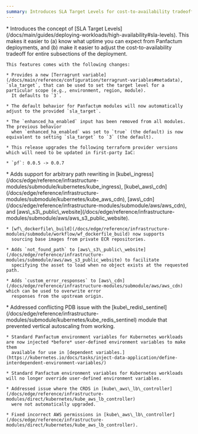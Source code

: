 ```yaml
---
summary: Introduces SLA Target Levels for cost-to-availability tradeoffs, adds advanced path rewriting capabilities for ingress and CDN modules, improves support for private ECR repositories, and fixes several Redis and environment variable issues.
---
```



<ChangelogEntry>
  <Fragment slot="breaking-changes">
    * Introduces the concept of [SLA Target Levels](/docs/main/guides/deploying-workloads/high-availability#sla-levels).
      This makes it easier to (a) know what uptime you can expect from Panfactum deployments, and (b) make it easier to adjust the cost-to-availability
      tradeoff for entire subsections of the deployment.

    This features comes with the following changes:

    * Provides a new [Terragrunt variable](/docs/main/reference/configuration/terragrunt-variables#metadata), `sla_target`, that can be used to set the target level for a particular scope (e.g., environment, region, module).
      It defaults to `3`.

    * The default behavior for Panfactum modules will now automatically adjust to the provided `sla_target`.

    * The `enhanced_ha_enabled` input has been removed from all modules. The previous behavior
      when `enhanced_ha_enabled` was set to `true` (the default) is now equivalent to setting `sla_target` to `3` (the default).

    * This release upgrades the following terraform provider versions which will need to be updated in first-party IaC:

    * `pf`: 0.0.5 -> 0.0.7
  </Fragment>

  <Fragment slot="additions">
    * Adds support for arbitrary path rewriting in [kube\_ingress](/docs/edge/reference/infrastructure-modules/submodule/kubernetes/kube_ingress),
      [kube\_aws\_cdn](/docs/edge/reference/infrastructure-modules/submodule/kubernetes/kube_aws_cdn),
      [aws\_cdn](/docs/edge/reference/infrastructure-modules/submodule/aws/aws_cdn), and
      [aws\_s3\_public\_website](/docs/edge/reference/infrastructure-modules/submodule/aws/aws_s3_public_website).

    * [wf\_dockerfile\_build](/docs/edge/reference/infrastructure-modules/submodule/workflow/wf_dockerfile_build) now supports
      sourcing base images from private ECR repositories.

    * Adds `not_found_path` to [aws\_s3\_public\_website](/docs/edge/reference/infrastructure-modules/submodule/aws/aws_s3_public_website) to facilitate
      specifying the asset to load when no object exists at the requested path.

    * Adds `custom_error_responses` to [aws\_cdn](/docs/edge/reference/infrastructure-modules/submodule/aws/aws_cdn) which can be used to overwrite error
      responses from the upstream origin.
  </Fragment>

  <Fragment slot="fixes">
    * Addressed conflicting PDB issue with the [kube\_redis\_sentinel](/docs/edge/reference/infrastructure-modules/submodule/kubernetes/kube_redis_sentinel)
      module that prevented vertical autoscaling from working.

    * Standard Panfactum environment variables for Kubernetes workloads are now injected *before* user-defined environment variables to make them
      available for use in [dependent variables.](https://kubernetes.io/docs/tasks/inject-data-application/define-interdependent-environment-variables/)

    * Standard Panfactum environment variables for Kubernetes workloads will no longer override user-defined environment variables.

    * Addressed issue where the CRDS in [kube\_aws\_lb\_controller](/docs/edge/reference/infrastructure-modules/direct/kubernetes/kube_aws_lb_controller)
      were not automatically upgraded.

    * Fixed incorrect AWS permissions in [kube\_aws\_lb\_controller](/docs/edge/reference/infrastructure-modules/direct/kubernetes/kube_aws_lb_controller).
  </Fragment>
</ChangelogEntry>
